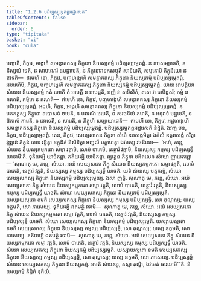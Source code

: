 ```yaml
---
title: "1.2.6 បដិប្បស្សម្ភេតព្ពអដ្ឋារសក"
tableOfContents: false
sidebar:
  order: 6
type: "tipitaka"
basket: "vi"
book: "cula"
---
```



<DynamicBreadcrumb />

<Division number="19" book="cula">

<Paragraph number="107" book="cula">
បញ្ចហិ, ភិក្ខវេ, អង្គេហិ សមន្នាគតស្ស ភិក្ខុនោ និយស្សកម្មំ បដិប្បស្សម្ភេតព្ពំ. ន ឧបសម្បាទេតិ, ន និស្សយំ ទេតិ, ន សាមណេរំ ឧបដ្ឋាបេតិ, ន ភិក្ខុនោវាទកសម្មុតឹ សាទិយតិ, សម្មតោបិ ភិក្ខុនិយោ ន ឱវទតិ—  ឥមេហិ ខោ, ភិក្ខវេ, បញ្ចហង្គេហិ សមន្នាគតស្ស ភិក្ខុនោ និយស្សកម្មំ បដិប្បស្សម្ភេតព្ពំ.
</Paragraph>

<Paragraph number="108" book="cula">
អបរេហិបិ, ភិក្ខវេ, បញ្ចហង្គេហិ សមន្នាគតស្ស ភិក្ខុនោ និយស្សកម្មំ បដិប្បស្សម្ភេតព្ពំ. យាយ អាបត្តិយា សំឃេន និយស្សកម្មំ កតំ ហោតិ តំ អាបត្តឹ ន អាបជ្ជតិ, អញ្ញំ វា តាទិសិកំ, តតោ វា បាបិដ្ឋតរំ; កម្មំ ន គរហតិ, កម្មិកេ ន គរហតិ—  ឥមេហិ ខោ, ភិក្ខវេ, បញ្ចហង្គេហិ សមន្នាគតស្ស ភិក្ខុនោ និយស្សកម្មំ បដិប្បស្សម្ភេតព្ពំ.
</Paragraph>

<Paragraph number="109" book="cula">
អដ្ឋហិ, ភិក្ខវេ, អង្គេហិ សមន្នាគតស្ស ភិក្ខុនោ និយស្សកម្មំ បដិប្បស្សម្ភេតព្ពំ. ន បកតត្តស្ស ភិក្ខុនោ ឧបោសថំ ឋបេតិ, ន បវារណំ ឋបេតិ, ន សវចនីយំ ករោតិ, ន អនុវាទំ បដ្ឋបេតិ, ន ឱកាសំ ការេតិ, ន ចោទេតិ, ន សារេតិ, ន ភិក្ខូហិ សម្បយោជេតិ—  ឥមេហិ ខោ, ភិក្ខវេ, អដ្ឋហង្គេហិ សមន្នាគតស្ស ភិក្ខុនោ និយស្សកម្មំ បដិប្បស្សម្ភេតព្ពំ.

</Paragraph>
</Division>

<Paragraph number="110" type="center" book="cula">
បដិប្បស្សម្ភេតព្ពអដ្ឋារសកំ និដ្ឋិតំ.


</Paragraph>

<Division number="20" book="cula">

<Paragraph number="111" book="cula">
ឯវញ្ច បន, ភិក្ខវេ, បដិប្បស្សម្ភេតព្ពំ. តេន, ភិក្ខវេ, សេយ្យសកេន ភិក្ខុនា សំឃំ ឧបសង្កមិត្វា ឯកំសំ ឧត្តរាសង្គំ ករិត្វា វុឌ្ឍានំ ភិក្ខូនំ បាទេ វន្ទិត្វា ឧក្កុដិកំ និសីទិត្វា អញ្ជលឹ បគ្គហេត្វា ឯវមស្ស វចនីយោ—  ‘អហំ, ភន្តេ, សំឃេន និយស្សកម្មកតោ សម្មា វត្តាមិ, លោមំ បាតេមិ, នេត្ថារំ វត្តាមិ, និយស្សស្ស កម្មស្ស បដិប្បស្សទ្ធឹ យាចាមី’តិ. ទុតិយម្បិ យាចិតព្ពា. តតិយម្បិ យាចិតព្ពា. ព្យត្តេន ភិក្ខុនា បដិពលេន សំឃោ ញាបេតព្ពោ—
</Paragraph>

<Paragraph number="112" book="cula">
‘សុណាតុ មេ, ភន្តេ, សំឃោ. អយំ សេយ្យសកោ ភិក្ខុ សំឃេន និយស្សកម្មកតោ សម្មា វត្តតិ, លោមំ បាតេតិ, នេត្ថារំ វត្តតិ, និយស្សស្ស កម្មស្ស បដិប្បស្សទ្ធឹ យាចតិ. យទិ សំឃស្ស បត្តកល្លំ, សំឃោ សេយ្យសកស្ស ភិក្ខុនោ និយស្សកម្មំ បដិប្បស្សម្ភេយ្យ. ឯសា ញត្តិ.
</Paragraph>

<Paragraph number="113" book="cula">
សុណាតុ មេ, ភន្តេ, សំឃោ. អយំ សេយ្យសកោ ភិក្ខុ សំឃេន និយស្សកម្មកតោ សម្មា វត្តតិ, លោមំ បាតេតិ, នេត្ថារំ វត្តតិ, និយស្សស្ស កម្មស្ស បដិប្បស្សទ្ធឹ យាចតិ. សំឃោ សេយ្យសកស្ស ភិក្ខុនោ និយស្សកម្មំ បដិប្បស្សម្ភេតិ. យស្សាយស្មតោ ខមតិ សេយ្យសកស្ស ភិក្ខុនោ និយស្សស្ស កម្មស្ស បដិប្បស្សទ្ធិ, សោ តុណ្ហស្ស; យស្ស នក្ខមតិ, សោ ភាសេយ្យ.
</Paragraph>

<Paragraph number="114" book="cula">
ទុតិយម្បិ ឯតមត្ថំ វទាមិ—  សុណាតុ មេ, ភន្តេ, សំឃោ. អយំ សេយ្យសកោ ភិក្ខុ សំឃេន និយស្សកម្មកតោ សម្មា វត្តតិ, លោមំ បាតេតិ, នេត្ថារំ វត្តតិ, និយស្សស្ស កម្មស្ស បដិប្បស្សទ្ធឹ យាចតិ. សំឃោ សេយ្យសកស្ស ភិក្ខុនោ និយស្សកម្មំ បដិប្បស្សម្ភេតិ. យស្សាយស្មតោ ខមតិ សេយ្យសកស្ស ភិក្ខុនោ និយស្សស្ស កម្មស្ស បដិប្បស្សទ្ធិ, សោ តុណ្ហស្ស; យស្ស នក្ខមតិ, សោ ភាសេយ្យ.
</Paragraph>

<Paragraph number="115" book="cula">
តតិយម្បិ ឯតមត្ថំ វទាមិ—  សុណាតុ មេ, ភន្តេ, សំឃោ. អយំ សេយ្យសកោ ភិក្ខុ សំឃេន និយស្សកម្មកតោ សម្មា វត្តតិ, លោមំ បាតេតិ, នេត្ថារំ វត្តតិ, និយស្សស្ស កម្មស្ស បដិប្បស្សទ្ធឹ យាចតិ. សំឃោ សេយ្យសកស្ស ភិក្ខុនោ និយស្សកម្មំ បដិប្បស្សម្ភេតិ. យស្សាយស្មតោ ខមតិ សេយ្យសកស្ស ភិក្ខុនោ និយស្សស្ស កម្មស្ស បដិប្បស្សទ្ធិ, សោ តុណ្ហស្ស; យស្ស នក្ខមតិ, សោ ភាសេយ្យ.
</Paragraph>

<Paragraph number="116" book="cula">
បដិប្បស្សទ្ធំ សំឃេន សេយ្យសកស្ស ភិក្ខុនោ និយស្សកម្មំ. ខមតិ សំឃស្ស, តស្មា តុណ្ហី, ឯវមេតំ ធារយាមី’”តិ.

</Paragraph>
</Division>

<Paragraph number="117" type="center" book="cula">
និយស្សកម្មំ និដ្ឋិតំ ទុតិយំ.
</Paragraph>